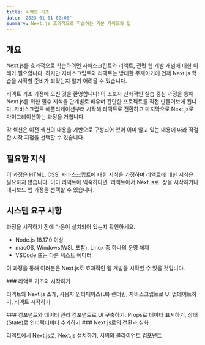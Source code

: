 ```yaml
---
title: 리액트 기초
date: '2023-01-01 02:00'
summary: Next.js 효과적으로 학습하는 기본 가이드와 팁
---
```


## 개요
Next.js를 효과적으로 학습하려면 자바스크립트와 리액트, 관련 웹 개발 개념에 대한 이해가 필요합니다. 하지만 자바스크립트와 리액트는 방대한 주제이기에 언제 Next.js 학습을 시작할 준비가 되었는지 알기 어려울 수 있습니다.

리액트 기초 과정에 오신 것을 환영합니다! 이 초보자 친화적인 실습 중심 과정을 통해 Next.js를 위한 필수 지식을 단계별로 배우며 간단한 프로젝트를 직접 만들어보게 됩니다. 자바스크립트 애플리케이션부터 시작해 리액트로 전환하고 마지막으로 Next.js로 마이그레이션하는 과정을 거칩니다.

각 섹션은 이전 섹션의 내용을 기반으로 구성되어 있어 이미 알고 있는 내용에 따라 적절한 시작 지점을 선택할 수 있습니다.

## 필요한 지식
이 과정은 HTML, CSS, 자바스크립트에 대한 지식을 가정하며 리액트에 대한 지식은 필요하지 않습니다. 이미 리액트에 익숙하다면 '리액트에서 Next.js로' 장을 시작하거나 대시보드 앱 과정을 선택할 수 있습니다.

## 시스템 요구 사항
과정을 시작하기 전에 다음이 설치되어 있는지 확인하세요.

- Node.js 18.17.0 이상
- macOS, Windows(WSL 포함), Linux 중 하나의 운영 체제
- VSCode 또는 다른 텍스트 에디터

이 과정을 통해 여러분은 Next.js로 효과적인 웹 개발을 시작할 수 있을 것입니다.



<div className="grid grid-cols-1 sm:grid-cols-2 gap-4">

<Card href="/docs/getting-started/react-foundation/basics">
### 리액트 기초와 시작하기

리액트와 Next.js 소개, 사용자 인터페이스(UI) 렌더링, 자바스크립트로 UI 업데이트하기, 리액트 시작하기
</Card>

<Card href="/docs/getting-started/react-foundation/components">
### 컴포넌트와 데이터 관리
컴포넌트로 UI 구축하기, Props로 데이터 표시하기, 상태(State)로 인터랙티비티 추가하기
</Card>

<Card href="/docs/getting-started/react-foundation/with-nextjs">
### Next.js로의 전환과 심화

리액트에서 Next.js로, Next.js 설치하기, 서버와 클라이언트 컴포넌트
</Card>


</div>
